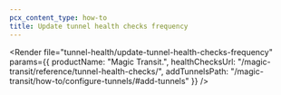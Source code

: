 ```yaml
---
pcx_content_type: how-to
title: Update tunnel health checks frequency
---
```



<Render
	file="tunnel-health/update-tunnel-health-checks-frequency"
	params={{
		productName: "Magic Transit.",
		healthChecksUrl: "/magic-transit/reference/tunnel-health-checks/",
		addTunnelsPath: "/magic-transit/how-to/configure-tunnels/#add-tunnels"
	}}
/>
